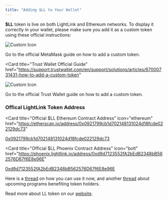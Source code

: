 ```yaml
---
title: "Adding $LL to Your Wallet"
---
```


**$LL** token is live on both LightLink and Ethereum networks. To display it correctly in your wallet, please make sure you add it as a custom token using these official instructions:

<CardGroup>

<Card
  title="MetaMask Official Guide"
  href="https://support.metamask.io/managing-my-tokens/custom-tokens/how-to-display-tokens-in-metamask/#how-to-add-a-custom-token"> 
  
  <p style={{padding: "15px 0px"}}>
  <img
    src="../images/metamask-fox.svg"
    alt="Custom Icon"
    width={50}
    className="custom-icon"
  />
  </p>

Go to the official MetaMask guide on how to add a custom token.

</Card>

<Card
  title="Trust Wallet Official Guide"
  href="https://support.trustwallet.com/en/support/solutions/articles/67000731431-how-to-add-a-custom-token"
>

<img
  src="../images/trust-wallet-logo.svg"
  alt="Custom Icon"
  width={110}
  className="custom-icon"
/>

Go to the official Trust Wallet guide on how to add a custom token.

</Card>

</CardGroup>

### Offical LightLink Token Address

<Card
  title="Official $LL Ethereum Contract Address"
  icon="ethereum"
  href="https://etherscan.io/address/0x0921799cb1d702148131024d18fcde022129dc73"
>

[0x0921799cb1d702148131024d18fcde022129dc73](https://etherscan.io/address/0x0921799cb1d702148131024d18fcde022129dc73)

</Card>

<Card
  title="Official $LL Phoenix Contract Address"
  icon="bolt"
  href="https://phoenix.lightlink.io/address/0xd9d7123552fA2bEdB2348bB562576D67f6E8e96E"
>

[0xd9d7123552fA2bEdB2348bB562576D67f6E8e96E](https://phoenix.lightlink.io/address/0xd9d7123552fA2bEdB2348bB562576D67f6E8e96E)

</Card>

Here is a [thread](https://x.com/LightLinkChain/status/1793277254161575996) on how you can use it now, and another [thread](https://x.com/LightLinkChain/status/1793650626020462610) about upcoming programs benefiting token holders.

Read more about LL token on our [website](https://lightlink.io/token).
